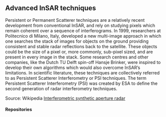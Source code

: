 ## Advanced InSAR techniques

Persistent or Permanent Scatterer techniques are a relatively recent development from conventional InSAR, and rely on studying pixels which remain coherent over a sequence of interferograms. In 1999, researchers at Politecnico di Milano, Italy, developed a new multi-image approach in which one searches the stack of images for objects on the ground providing consistent and stable radar reflections back to the satellite. These objects could be the size of a pixel or, more commonly, sub-pixel sized, and are present in every image in the stack. 
Some research centres and other companies, like the Dutch TU Delft spin-off Hansje Brinker, were inspired to develop their own algorithms which would also overcome InSAR's limitations. In scientific literature, these techniques are collectively referred to as Persistent Scatterer Interferometry or PSI techniques. The term Persistent Scatterer Interferometry (PSI) was created by ESA to define the second generation of radar interferometry techniques.

Source: Wikipedia [Interferometric synthetic aperture radar](http://en.wikipedia.org/w/index.php?title=Interferometric_synthetic_aperture_radar&oldid=653765513 "this version")

#### Repositories
